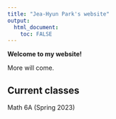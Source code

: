 ```yaml
---
title: "Jea-Hyun Park's website"
output: 
  html_document:
    toc: FALSE
---
```





**Welcome to my website!**

More will come. 

## Current classes

Math 6A (Spring 2023)

<!-- [ Math 6A (Winter 2023)](./M6A_2023Winter.html)

[ Math 8 (Winter 2023)](./M8_2023Winter.html)

[ Math 104A (Fall 2022)](./M104A_2022Fall.html) -->
